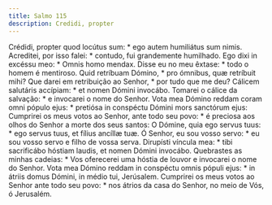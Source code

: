 ```yaml
---
title: Salmo 115
description: Credidi, propter
---
```


<div class="grid grid-cols-2 gap-5">
  <span class="text-justify">
    Crédidi, propter quod locútus sum: * ego autem humiliátus sum nimis.
  </span>
  <span class="text-justify">
    Acreditei, por isso falei: * contudo, fui grandemente humilhado.
  </span>
  <span class="text-justify">
    Ego dixi in excéssu meo: * Omnis homo mendax.
  </span>
  <span class="text-justify">
    Disse eu no meu êxtase: * todo o homem é mentiroso.
  </span>
  <span class="text-justify">
    Quid retríbuam Dómino, * pro ómnibus, quæ retríbuit mihi?
  </span>
  <span class="text-justify">
    Que darei em retribuição ao Senhor, * por tudo que me deu?
  </span>
  <span class="text-justify">
    Cálicem salutáris accípiam: * et nomen Dómini invocábo.
  </span>
  <span class="text-justify">
    Tomarei o cálice da salvação: * e invocarei o nome do Senhor.
  </span>
  <span class="text-justify">
    Vota mea Dómino reddam coram omni pópulo ejus: * pretiósa in conspéctu
    Dómini mors sanctórum ejus:
  </span>
  <span class="text-justify">
    Cumprirei os meus votos ao Senhor, ante todo seu povo: * é preciosa aos
    olhos do Senhor a morte dos seus santos:
  </span>
  <span class="text-justify">
    O Dómine, quia ego servus tuus: * ego servus tuus, et fílius ancíllæ tuæ.
  </span>
  <span class="text-justify">
    Ó Senhor, eu sou vosso servo: * eu sou vosso servo e filho de vossa serva.
  </span>
  <span class="text-justify">
    Dirupísti víncula mea: * tibi sacrificábo hóstiam laudis, et nomen Dómini
    invocábo.
  </span>
  <span class="text-justify">
    Quebrastes as minhas cadeias: * Vos oferecerei uma hóstia de louvor e
    invocarei o nome do Senhor.
  </span>
  <span class="text-justify">
    Vota mea Dómino reddam in conspéctu omnis pópuli ejus: * in átriis domus
    Dómini, in médio tui, Jerúsalem.
  </span>
  <span class="text-justify">
    Cumprirei os meus votos ao Senhor ante todo seu povo: * nos átrios da casa
    do Senhor, no meio de Vós, ó Jerusalém.
  </span>
</div>
